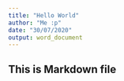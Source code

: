 ```yaml
---
title: "Hello World"
author: "Me :p"
date: "30/07/2020"
output: word_document
---
```


## This is Markdown file